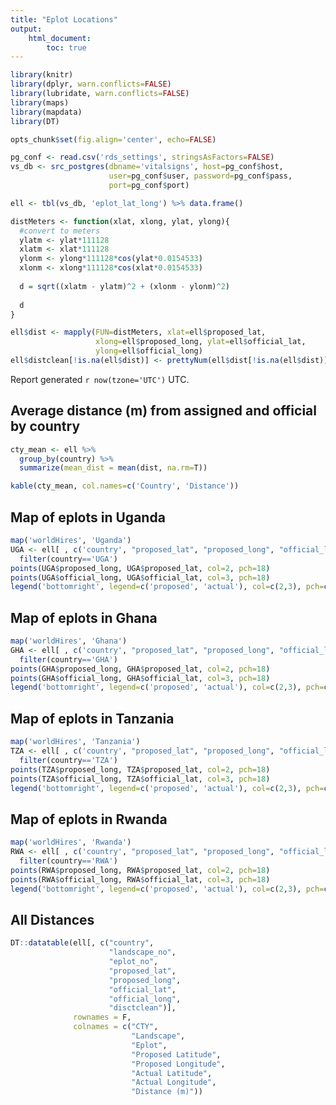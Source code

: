 ```yaml
---
title: "Eplot Locations"
output: 
    html_document:
        toc: true
---
```



``` r
library(knitr)
library(dplyr, warn.conflicts=FALSE)
library(lubridate, warn.conflicts=FALSE)
library(maps)
library(mapdata)
library(DT)

opts_chunk$set(fig.align='center', echo=FALSE)

pg_conf <- read.csv('rds_settings', stringsAsFactors=FALSE)
vs_db <- src_postgres(dbname='vitalsigns', host=pg_conf$host,
                      user=pg_conf$user, password=pg_conf$pass,
                      port=pg_conf$port)

ell <- tbl(vs_db, 'eplot_lat_long') %>% data.frame()

distMeters <- function(xlat, xlong, ylat, ylong){
  #convert to meters
  ylatm <- ylat*111128
  xlatm <- xlat*111128
  ylonm <- ylong*111128*cos(ylat*0.0154533)
  xlonm <- xlong*111128*cos(xlat*0.0154533)
  
  d = sqrt((xlatm - ylatm)^2 + (xlonm - ylonm)^2)
  
  d
}

ell$dist <- mapply(FUN=distMeters, xlat=ell$proposed_lat, 
                   xlong=ell$proposed_long, ylat=ell$official_lat,
                   ylong=ell$official_long)
ell$distclean[!is.na(ell$dist)] <- prettyNum(ell$dist[!is.na(ell$dist)])
```

Report generated `r now(tzone='UTC')` UTC.

## Average distance (m) from assigned and official by country

``` r
cty_mean <- ell %>% 
  group_by(country) %>% 
  summarize(mean_dist = mean(dist, na.rm=T))

kable(cty_mean, col.names=c('Country', 'Distance'))                                                    
```


## Map of eplots in Uganda
``` r
map('worldHires', 'Uganda')
UGA <- ell[ , c('country', "proposed_lat", "proposed_long", "official_lat", "official_long")] %>% 
  filter(country=='UGA')
points(UGA$proposed_long, UGA$proposed_lat, col=2, pch=18)
points(UGA$official_long, UGA$official_lat, col=3, pch=18)
legend('bottomright', legend=c('proposed', 'actual'), col=c(2,3), pch=c(18,18))
```

## Map of eplots in Ghana

``` r
map('worldHires', 'Ghana')
GHA <- ell[ , c('country', "proposed_lat", "proposed_long", "official_lat", "official_long")] %>% 
  filter(country=='GHA')
points(GHA$proposed_long, GHA$proposed_lat, col=2, pch=18)
points(GHA$official_long, GHA$official_lat, col=3, pch=18)
legend('bottomright', legend=c('proposed', 'actual'), col=c(2,3), pch=c(18,18))
```

## Map of eplots in Tanzania

``` r
map('worldHires', 'Tanzania')
TZA <- ell[ , c('country', "proposed_lat", "proposed_long", "official_lat", "official_long")] %>% 
  filter(country=='TZA')
points(TZA$proposed_long, TZA$proposed_lat, col=2, pch=18)
points(TZA$official_long, TZA$official_lat, col=3, pch=18)
legend('bottomright', legend=c('proposed', 'actual'), col=c(2,3), pch=c(18,18))
```

## Map of eplots in Rwanda

``` r
map('worldHires', 'Rwanda')
RWA <- ell[ , c('country', "proposed_lat", "proposed_long", "official_lat", "official_long")] %>% 
  filter(country=='RWA')
points(RWA$proposed_long, RWA$proposed_lat, col=2, pch=18)
points(RWA$official_long, RWA$official_lat, col=3, pch=18)
legend('bottomright', legend=c('proposed', 'actual'), col=c(2,3), pch=c(18,18))
```

## All Distances

```r
DT::datatable(ell[, c("country", 
                      "landscape_no", 
                      "eplot_no", 
                      "proposed_lat", 
                      "proposed_long", 
                      "official_lat", 
                      "official_long", 
                      "disctclean")], 
              rownames = F, 
              colnames = c("CTY", 
                           "Landscape", 
                           "Eplot", 
                           "Proposed Latitude", 
                           "Proposed Longitude", 
                           "Actual Latitude", 
                           "Actual Longitude", 
                           "Distance (m)"))
```